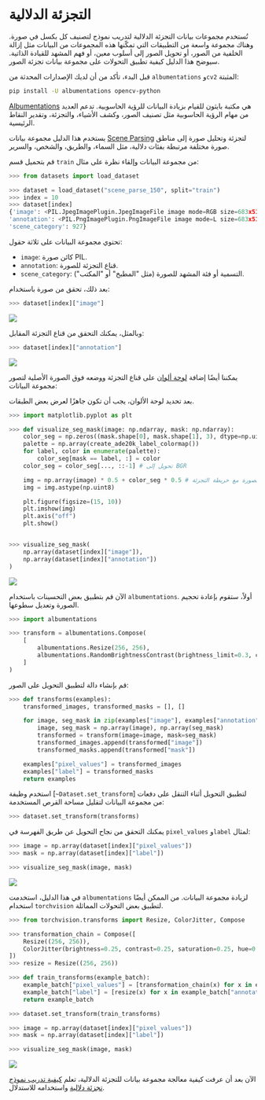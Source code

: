 # التجزئة الدلالية

تُستخدم مجموعات بيانات التجزئة الدلالية لتدريب نموذج لتصنيف كل بكسل في صورة. وهناك مجموعة واسعة من التطبيقات التي تمكّنها هذه المجموعات من البيانات مثل إزالة الخلفية من الصور، أو تحويل الصور إلى أسلوب معين، أو فهم المشهد للقيادة الذاتية. سيوضح هذا الدليل كيفية تطبيق التحولات على مجموعة بيانات تجزئة الصور.

قبل البدء، تأكد من أن لديك الإصدارات المحدثة من `albumentations` و`cv2` المثبتة:

```bash
pip install -U albumentations opencv-python
```

[Albumentations](https://albumentations.ai/) هي مكتبة بايثون للقيام بزيادة البيانات للرؤية الحاسوبية. تدعم العديد من مهام الرؤية الحاسوبية مثل تصنيف الصور، وكشف الأشياء، والتجزئة، وتقدير النقاط الرئيسية.

يستخدم هذا الدليل مجموعة بيانات [Scene Parsing](https://huggingface.co/datasets/scene_parse_150) لتجزئة وتحليل صورة إلى مناطق صورة مختلفة مرتبطة بفئات دلالية، مثل السماء، والطريق، والشخص، والسرير.

قم بتحميل قسم `train` من مجموعة البيانات وإلقاء نظرة على مثال:

```py
>>> from datasets import load_dataset

>>> dataset = load_dataset("scene_parse_150", split="train")
>>> index = 10
>>> dataset[index]
{'image': <PIL.JpegImagePlugin.JpegImageFile image mode=RGB size=683x512 at 0x7FB37B0EC810>,
'annotation': <PIL.PngImagePlugin.PngImageFile image mode=L size=683x512 at 0x7FB37B0EC9D0>,
'scene_category': 927}
```

تحتوي مجموعة البيانات على ثلاثة حقول:

* `image`: كائن صورة PIL.
* `annotation`: قناع التجزئة للصورة.
* `scene_category`: التسمية أو فئة المشهد للصورة (مثل "المطبخ" أو "المكتب").

بعد ذلك، تحقق من صورة باستخدام:

```py
>>> dataset[index]["image"]
```

<div class="flex justify-center">
<img src="https://huggingface.co/datasets/huggingface/documentation-images/resolve/main/datasets/image_seg.png">
</div>

وبالمثل، يمكنك التحقق من قناع التجزئة المقابل:

```py
>>> dataset[index]["annotation"]
```

<div class="flex justify-center">
<img src="https://huggingface.co/datasets/huggingface/documentation-images/resolve/main/datasets/seg_mask.png">
</div>

يمكننا أيضًا إضافة [لوحة ألوان](https://github.com/tensorflow/models/blob/3f1ca33afe3c1631b733ea7e40c294273b9e406d/research/deeplab/utils/get_dataset_colormap.py#L51) على قناع التجزئة ووضعه فوق الصورة الأصلية لتصور مجموعة البيانات:

بعد تحديد لوحة الألوان، يجب أن تكون جاهزًا لعرض بعض الطبقات.

```py
>>> import matplotlib.pyplot as plt

>>> def visualize_seg_mask(image: np.ndarray, mask: np.ndarray):
    color_seg = np.zeros((mask.shape[0], mask.shape[1], 3), dtype=np.uint8)
    palette = np.array(create_ade20k_label_colormap())
    for label, color in enumerate(palette):
        color_seg[mask == label, :] = color
    color_seg = color_seg[..., ::-1] # تحويل إلى BGR

    img = np.array(image) * 0.5 + color_seg * 0.5 # عرض الصورة مع خريطة التجزئة
    img = img.astype(np.uint8)

    plt.figure(figsize=(15, 10))
    plt.imshow(img)
    plt.axis("off")
    plt.show()


>>> visualize_seg_mask(
    np.array(dataset[index]["image"]),
    np.array(dataset[index]["annotation"])
)
```

<div class="flex justify-center">
<img src="https://huggingface.co/datasets/huggingface/documentation-images/resolve/main/datasets/seg_overlay.png">
</div>

الآن قم بتطبيق بعض التحسينات باستخدام `albumentations`. أولاً، ستقوم بإعادة تحجيم الصورة وتعديل سطوعها.

```py
>>> import albumentations

>>> transform = albumentations.Compose(
    [
        albumentations.Resize(256, 256),
        albumentations.RandomBrightnessContrast(brightness_limit=0.3, contrast_limit=0.3, p=0.5),
    ]
)
```

قم بإنشاء دالة لتطبيق التحويل على الصور:

```py
>>> def transforms(examples):
    transformed_images, transformed_masks = [], []

    for image, seg_mask in zip(examples["image"], examples["annotation"]):
        image, seg_mask = np.array(image), np.array(seg_mask)
        transformed = transform(image=image, mask=seg_mask)
        transformed_images.append(transformed["image"])
        transformed_masks.append(transformed["mask"])

    examples["pixel_values"] = transformed_images
    examples["label"] = transformed_masks
    return examples
```

استخدم وظيفة [`~Dataset.set_transform`] لتطبيق التحويل أثناء التنقل على دفعات من مجموعة البيانات لتقليل مساحة القرص المستخدمة:

```py
>>> dataset.set_transform(transforms)
```

يمكنك التحقق من نجاح التحويل عن طريق الفهرسة في `pixel_values` و`label` لمثال:

```py
>>> image = np.array(dataset[index]["pixel_values"])
>>> mask = np.array(dataset[index]["label"])

>>> visualize_seg_mask(image, mask)
```

<div class="flex justify-center">
<img src="https://huggingface.co/datasets/huggingface/documentation-images/resolve/main/datasets/albumentations_seg.png">
</div>

في هذا الدليل، استخدمت `albumentations` لزيادة مجموعة البيانات. من الممكن أيضًا استخدام `torchvision` لتطبيق بعض التحولات المماثلة.

```py
>>> from torchvision.transforms import Resize, ColorJitter, Compose

>>> transformation_chain = Compose([
    Resize((256, 256)),
    ColorJitter(brightness=0.25, contrast=0.25, saturation=0.25, hue=0.1)
])
>>> resize = Resize((256, 256))

>>> def train_transforms(example_batch):
    example_batch["pixel_values"] = [transformation_chain(x) for x in example_batch["image"]]
    example_batch["label"] = [resize(x) for x in example_batch["annotation"]]
    return example_batch

>>> dataset.set_transform(train_transforms)

>>> image = np.array(dataset[index]["pixel_values"])
>>> mask = np.array(dataset[index]["label"])

>>> visualize_seg_mask(image, mask)
```

<div class="flex justify-center">
<img src="https://huggingface.co/datasets/huggingface/documentation-images/resolve/main/datasets/torchvision_seg.png">
</div>

<Tip>

الآن بعد أن عرفت كيفية معالجة مجموعة بيانات للتجزئة الدلالية، تعلم [كيفية تدريب نموذج تجزئة دلالية](https://huggingface.co/docs/transformers/tasks/semantic_segmentation) واستخدامه للاستدلال.

</Tip>